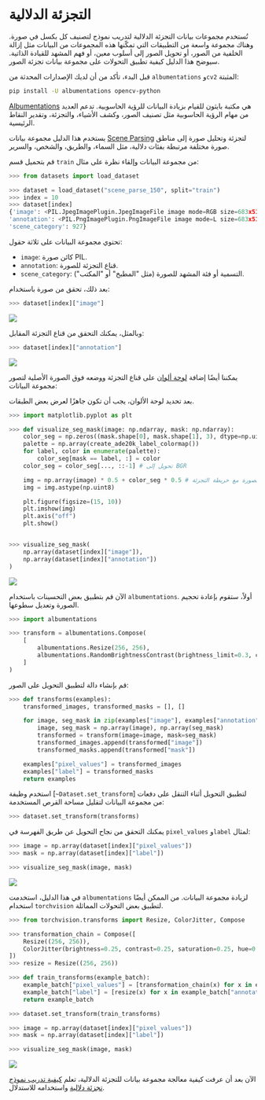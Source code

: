 # التجزئة الدلالية

تُستخدم مجموعات بيانات التجزئة الدلالية لتدريب نموذج لتصنيف كل بكسل في صورة. وهناك مجموعة واسعة من التطبيقات التي تمكّنها هذه المجموعات من البيانات مثل إزالة الخلفية من الصور، أو تحويل الصور إلى أسلوب معين، أو فهم المشهد للقيادة الذاتية. سيوضح هذا الدليل كيفية تطبيق التحولات على مجموعة بيانات تجزئة الصور.

قبل البدء، تأكد من أن لديك الإصدارات المحدثة من `albumentations` و`cv2` المثبتة:

```bash
pip install -U albumentations opencv-python
```

[Albumentations](https://albumentations.ai/) هي مكتبة بايثون للقيام بزيادة البيانات للرؤية الحاسوبية. تدعم العديد من مهام الرؤية الحاسوبية مثل تصنيف الصور، وكشف الأشياء، والتجزئة، وتقدير النقاط الرئيسية.

يستخدم هذا الدليل مجموعة بيانات [Scene Parsing](https://huggingface.co/datasets/scene_parse_150) لتجزئة وتحليل صورة إلى مناطق صورة مختلفة مرتبطة بفئات دلالية، مثل السماء، والطريق، والشخص، والسرير.

قم بتحميل قسم `train` من مجموعة البيانات وإلقاء نظرة على مثال:

```py
>>> from datasets import load_dataset

>>> dataset = load_dataset("scene_parse_150", split="train")
>>> index = 10
>>> dataset[index]
{'image': <PIL.JpegImagePlugin.JpegImageFile image mode=RGB size=683x512 at 0x7FB37B0EC810>,
'annotation': <PIL.PngImagePlugin.PngImageFile image mode=L size=683x512 at 0x7FB37B0EC9D0>,
'scene_category': 927}
```

تحتوي مجموعة البيانات على ثلاثة حقول:

* `image`: كائن صورة PIL.
* `annotation`: قناع التجزئة للصورة.
* `scene_category`: التسمية أو فئة المشهد للصورة (مثل "المطبخ" أو "المكتب").

بعد ذلك، تحقق من صورة باستخدام:

```py
>>> dataset[index]["image"]
```

<div class="flex justify-center">
<img src="https://huggingface.co/datasets/huggingface/documentation-images/resolve/main/datasets/image_seg.png">
</div>

وبالمثل، يمكنك التحقق من قناع التجزئة المقابل:

```py
>>> dataset[index]["annotation"]
```

<div class="flex justify-center">
<img src="https://huggingface.co/datasets/huggingface/documentation-images/resolve/main/datasets/seg_mask.png">
</div>

يمكننا أيضًا إضافة [لوحة ألوان](https://github.com/tensorflow/models/blob/3f1ca33afe3c1631b733ea7e40c294273b9e406d/research/deeplab/utils/get_dataset_colormap.py#L51) على قناع التجزئة ووضعه فوق الصورة الأصلية لتصور مجموعة البيانات:

بعد تحديد لوحة الألوان، يجب أن تكون جاهزًا لعرض بعض الطبقات.

```py
>>> import matplotlib.pyplot as plt

>>> def visualize_seg_mask(image: np.ndarray, mask: np.ndarray):
    color_seg = np.zeros((mask.shape[0], mask.shape[1], 3), dtype=np.uint8)
    palette = np.array(create_ade20k_label_colormap())
    for label, color in enumerate(palette):
        color_seg[mask == label, :] = color
    color_seg = color_seg[..., ::-1] # تحويل إلى BGR

    img = np.array(image) * 0.5 + color_seg * 0.5 # عرض الصورة مع خريطة التجزئة
    img = img.astype(np.uint8)

    plt.figure(figsize=(15, 10))
    plt.imshow(img)
    plt.axis("off")
    plt.show()


>>> visualize_seg_mask(
    np.array(dataset[index]["image"]),
    np.array(dataset[index]["annotation"])
)
```

<div class="flex justify-center">
<img src="https://huggingface.co/datasets/huggingface/documentation-images/resolve/main/datasets/seg_overlay.png">
</div>

الآن قم بتطبيق بعض التحسينات باستخدام `albumentations`. أولاً، ستقوم بإعادة تحجيم الصورة وتعديل سطوعها.

```py
>>> import albumentations

>>> transform = albumentations.Compose(
    [
        albumentations.Resize(256, 256),
        albumentations.RandomBrightnessContrast(brightness_limit=0.3, contrast_limit=0.3, p=0.5),
    ]
)
```

قم بإنشاء دالة لتطبيق التحويل على الصور:

```py
>>> def transforms(examples):
    transformed_images, transformed_masks = [], []

    for image, seg_mask in zip(examples["image"], examples["annotation"]):
        image, seg_mask = np.array(image), np.array(seg_mask)
        transformed = transform(image=image, mask=seg_mask)
        transformed_images.append(transformed["image"])
        transformed_masks.append(transformed["mask"])

    examples["pixel_values"] = transformed_images
    examples["label"] = transformed_masks
    return examples
```

استخدم وظيفة [`~Dataset.set_transform`] لتطبيق التحويل أثناء التنقل على دفعات من مجموعة البيانات لتقليل مساحة القرص المستخدمة:

```py
>>> dataset.set_transform(transforms)
```

يمكنك التحقق من نجاح التحويل عن طريق الفهرسة في `pixel_values` و`label` لمثال:

```py
>>> image = np.array(dataset[index]["pixel_values"])
>>> mask = np.array(dataset[index]["label"])

>>> visualize_seg_mask(image, mask)
```

<div class="flex justify-center">
<img src="https://huggingface.co/datasets/huggingface/documentation-images/resolve/main/datasets/albumentations_seg.png">
</div>

في هذا الدليل، استخدمت `albumentations` لزيادة مجموعة البيانات. من الممكن أيضًا استخدام `torchvision` لتطبيق بعض التحولات المماثلة.

```py
>>> from torchvision.transforms import Resize, ColorJitter, Compose

>>> transformation_chain = Compose([
    Resize((256, 256)),
    ColorJitter(brightness=0.25, contrast=0.25, saturation=0.25, hue=0.1)
])
>>> resize = Resize((256, 256))

>>> def train_transforms(example_batch):
    example_batch["pixel_values"] = [transformation_chain(x) for x in example_batch["image"]]
    example_batch["label"] = [resize(x) for x in example_batch["annotation"]]
    return example_batch

>>> dataset.set_transform(train_transforms)

>>> image = np.array(dataset[index]["pixel_values"])
>>> mask = np.array(dataset[index]["label"])

>>> visualize_seg_mask(image, mask)
```

<div class="flex justify-center">
<img src="https://huggingface.co/datasets/huggingface/documentation-images/resolve/main/datasets/torchvision_seg.png">
</div>

<Tip>

الآن بعد أن عرفت كيفية معالجة مجموعة بيانات للتجزئة الدلالية، تعلم [كيفية تدريب نموذج تجزئة دلالية](https://huggingface.co/docs/transformers/tasks/semantic_segmentation) واستخدامه للاستدلال.

</Tip>